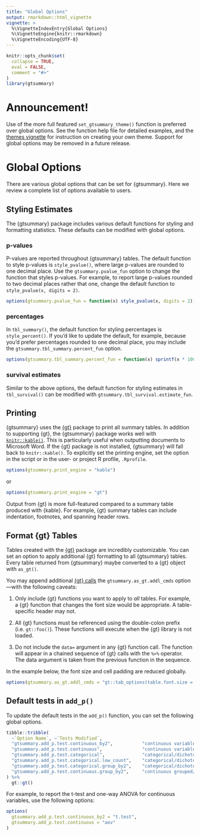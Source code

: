 ```yaml
---
title: "Global Options"
output: rmarkdown::html_vignette
vignette: >
  %\VignetteIndexEntry{Global Options}
  %\VignetteEngine{knitr::rmarkdown}
  %\VignetteEncoding{UTF-8}
---
```


```r
knitr::opts_chunk$set(
  collapse = TRUE,
  eval = FALSE,
  comment = "#>"
)
library(gtsummary)
```
# Announcement!

Use of the more full featured `set_gtsummary_theme()` function is preferred over global options.
See the function help file for detailed examples, and the [themes vignette](http://www.danieldsjoberg.com/gtsummary/dev/articles/themes.html) for instruction on creating your own theme.
Support for global options may be removed in a future release.

# Global Options

There are various global options that can be set for {gtsummary}.
Here we review a complete list of options available to users.

## Styling Estimates

The {gtsummary} package includes various default functions for styling and formatting statistics.
These defaults can be modified with global options.

### p-values

P-values are reported throughout {gtsummary} tables.
The default function to style p-values is `style_pvalue()`, where large p-values are rounded to one decimal place.
Use the `gtsummary.pvalue_fun` option to change the function that styles p-values.
For example, to report large p-values rounded to two decimal places rather that one, change the default function to `style_pvalue(x, digits = 2)`.

```r
options(gtsummary.pvalue_fun = function(x) style_pvalue(x, digits = 2))
```

### percentages

In `tbl_summary()`, the default function for styling percentages is `style_percent()`.
If you'd like to update the default, for example, because you'd prefer percentages rounded to one decimal place, you may include the `gtsummary.tbl_summary.percent_fun` option.

```r
options(gtsummary.tbl_summary.percent_fun = function(x) sprintf(x * 100, fmt='%#.1f'))
```

### survival estimates

Similar to the above options, the default function for styling estimates in `tbl_survival()` can be modified with `gtsummary.tbl_survival.estimate_fun`.

## Printing

{gtsummary} uses the [{gt}](https://gt.rstudio.com/) package to print all summary tables.
In addition to supporting {gt}, the {gtsummary} package works well with [`knitr::kable()`](https://rdrr.io/cran/knitr/man/kable.html).
This is particularly useful when outputting documents to Microsoft Word.
If the {gt} package is not installed, {gtsummary} will fall back to `knitr::kable()`.
To explicitly set the printing engine, set the option in the script or in the user- or project R profile, `.Rprofile`.

```r
options(gtsummary.print_engine = "kable") 
```

or

```r
options(gtsummary.print_engine = "gt")
```

Output from {gt} is more full-featured compared to a summary table produced with {kable}.
For example, {gt} summary tables can include indentation, footnotes, and spanning header rows.

## Format {gt} Tables

Tables created with the [{gt}](https://gt.rstudio.com/) package are incredibly customizable.
You can set an option to apply additional {gt} formatting to all {gtsummary} tables.
Every table returned from {gtsummary} maybe converted to a {gt} object with `as_gt()`.

You may append additional [{gt} calls](https://gt.rstudio.com/reference/index.html) the `gtsummary.as_gt.addl_cmds` option---with the following caveats:

1. Only include {gt} functions you want to apply to *all* tables. For example, a {gt} function that changes the font size would be appropriate. A table-specific header may not.

1. All {gt} functions must be referenced using the double-colon prefix (i.e. `gt::foo()`). These functions will execute when the {gt} library is not loaded.

1. Do not include the `data=` argument in any {gt} function call. The function will appear in a chained sequence of {gt} calls with the `%>%` operator.  The data argument is taken from the previous function in the sequence.

In the example below, the font size and cell padding are reduced globally.

```r
options(gtsummary.as_gt.addl_cmds = "gt::tab_options(table.font.size = 'small', data_row.padding = gt::px(1))")
```

## Default tests in `add_p()`

To update the default tests in the `add_p()` function, you can set the following global options.

```r
tibble::tribble(
  ~`Option Name`, ~`Tests Modified`,
  "gtsummary.add_p.test.continuous_by2",           "continuous variables with 2-level by variable",
  "gtsummary.add_p.test.continuous",               "continuous variables with 3- or more level by variable",
  "gtsummary.add_p.test.categorical",              "categorical/dichotomous variables",
  "gtsummary.add_p.test.categorical.low_count",    "categorical/dichotomous variables with minimum expected count <5 in one cell",
  "gtsummary.add_p.test.categorical.group_by2",    "categorical/dichotomous grouped/correlated variables with 2-level by variable",
  "gtsummary.add_p.test.continuous.group_by2",     "continuous grouped/correlated variables with 2-level by variable"
) %>%
  gt::gt()
```

For example, to report the t-test and one-way ANOVA for continuous variables, use the following options:

```r
options(
  gtsummary.add_p.test.continuous_by2 = "t.test",
  gtsummary.add_p.test.continuous = "aov"
)
```
